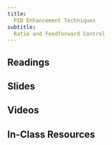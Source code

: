 ```yaml
---
title: 
  PID Enhancement Techniques
subtitle: 
  Ratio and Feedforward Control
---
```


## Readings

## Slides

## Videos

## In-Class Resources
